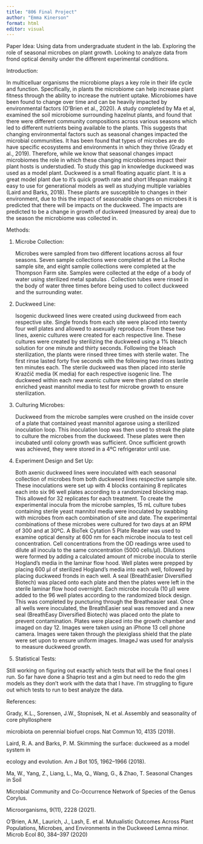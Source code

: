 ```yaml
---
title: "806 Final Project"
author: "Emma Kinerson"
format: html
editor: visual
---
```


Paper Idea: Using data from undergraduate student in the lab. Exploring the role of seasonal microbes on plant growth. Looking to analyze data from frond optical density under the different experimental conditions.

Introduction:

    
  In multicelluar organisms the microbiome plays a key role in their life cycle and function. Specifically, in plants the microbiome can help increase plant fitness through the ability to
increase the nutrient uptake. Microbiomes have been found to change over time and can be heavily impacted by environmental factors (O'Brien et al., 2020). A study completed by Ma et al, examined the soil microbiome surrounding hazelnut plants, and found that there were different community compositions across various seasons which led to different nutrients being available to the plants. This suggests that changing environmental factors such as seasonal changes impacted the microbial communities. It has been found that types of microbes are do have specific ecosystems and environments in which they thrive (Grady et al., 2019). Therefore, while we know that seasonal changes impact microbiomes the role in which these changing microbiomes impact their plant hosts is understudied. 
  To study this gap in knowledge duckweed was used as a model plant. Duckweed is a small floating aquatic plant. It is a great model plant due to it's quick growth rate and short lifespan making it easy to use for generational models as well as studying multiple variables (Laird and Barks, 2018). These plants are susceptible to changes in their environment, due to this the impact of seasonable changes on microbes it is predicted that there will be impacts on the duckweed. The impacts are predicted to be a change in growth of duckweed (measured by area) due to the season the microbiome was collected in.  

Methods:

1.  Microbe Collection:

    Microbes were sampled from two different locations across all four seasons. Seven sample collections were completed at the La Roche sample site, and eight sample collections were completed at the Thompson Farm site. Samples were collected at the edge of a body of water using sterilized metal spatulas . Collection tubes were rinsed in the body of water three times before being used to collect duckweed and the surrounding water.

2.  Duckweed Line:

    Isogenic duckweed lines were created using duckweed from each respective site. Single fronds from each site were placed into twenty four well plates and allowed to asexually reproduce. From these two lines, axenic cultures were created for each respective line. These cultures were created by sterilizing the duckweed using a 1% bleach solution for one minute and thirty seconds. Following the bleach sterilization, the plants were rinsed three times with sterile water. The first rinse lasted forty five seconds with the following two rinses lasting ten minutes each. The sterile duckweed was then placed into sterile Krazčič media (K media) for each respective isogenic line. The duckweed within each new axenic culture were then plated on sterile enriched yeast mannitol media to test for microbe growth to ensure sterilization.

3.  Culturing Microbes:

    Duckweed from the microbe samples were crushed on the inside cover of a plate that contained yeast mannitol agarose using a sterilized inoculation loop. This inoculation loop was then used to streak the plate to culture the microbes from the duckweed. These plates were then incubated until colony growth was sufficient. Once sufficient growth was achieved, they were stored in a 4ºC refrigerator until use.

4.  Experiment Design and Set Up:

    Both axenic duckweed lines were inoculated with each seasonal collection of microbes from both duckweed lines respective sample site. These inoculations were set up with 4 blocks containing 8 replicates each into six 96 well plates according to a randomized blocking map. This allowed for 32 replicates for each treatment. To create the experimental inocula from the microbe samples, 15 mL culture tubes containing sterile yeast mannitol media were inoculated by swabbing with microbes from each combination of site and date. The experimental combinations of these microbes were cultured for two days at an RPM of 300 and at 30ºC. A BioTek Cytation 5 Plate Reader was used to examine optical density at 600 nm for each microbe inocula to test cell concentration. Cell concentrations from the OD readings wree used to dilute all inocula to the same concentration (5000 cells/µl). Dilutions were formed by adding a calculated amount of microbe inocula to sterile Hogland's media in the laminar flow hood. Well plates were prepped by placing 600 µl of sterilized Hogland's media into each well, followed by placing duckweed fronds in each well. A seal (BreathEasier Diversified Biotech) was placed onto each plate and then the plates were left in the sterile laminar flow hood overnight. Each microbe inocula (10 µl) were added to the 96 well plates according to the randomized block design. This was completed by puncturing through the Breatheasier seal. Once all wells were inoculated, the BreathEasier seal was removed and a new seal (BreathEasy Diversified Biotech) was placed onto the plate to prevent contamination. Plates were placed into the growth chamber and imaged on day 12. Images were taken using an iPhone 13 cell phone camera. Images were taken through the plexiglass shield that the plate were set upon to ensure uniform images. ImageJ was used for analysis to measure duckweed growth.

5.  Statistical Tests:

Still working on figuring out exactly which tests that will be the final ones I run. So far have done a Shaprio test and a glm but need to redo the glm models as they don't work with the data that I have. I'm struggling to figure out which tests to run to best analyze the data.

References:

Grady, K.L., Sorensen, J.W., Stopnisek, N. et al. Assembly and seasonality of core phyllosphere

microbiota on perennial biofuel crops. Nat Commun 10, 4135 (2019).

Laird, R. A. and Barks, P. M. Skimming the surface: duckweed as a model system in 

ecology and evolution. Am J Bot 105, 1962–1966  (2018). 

Ma, W., Yang, Z., Liang, L., Ma, Q., Wang, G., & Zhao, T. Seasonal Changes in Soil

Microbial Community and Co-Occurrence Network of Species of the Genus Corylus.

Microorganisms, 9(11), 2228 (2021).

O’Brien, A.M., Laurich, J., Lash, E. et al. Mutualistic Outcomes Across Plant Populations, Microbes, and Environments in the Duckweed Lemna minor. Microb Ecol 80, 384–397 (2020)
